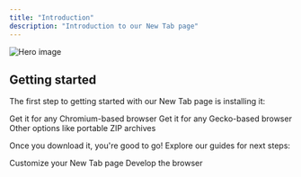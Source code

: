 ```yaml
---
title: "Introduction"
description: "Introduction to our New Tab page"
---
```


<img alt="Hero image" classname="block" src="https://utfs.io/f/rY9f3xCqBWAKPdnBT85CnSYuHethWmJioz4IcG2bM5FX8TD3" />

## Getting started

The first step to getting started with our New Tab page is installing it:

<CardGroup cols="3">
  <Card title="Chrome" icon="browser" href="https://chromewebstore.google.com/detail/flowtide-beautiful-new-ta/fpdjjjmglibdjocjpcchgkbakeelaghm">
    Get it for any Chromium-based browser
  </Card>

  <Card title="Firefox" icon="browser" href="https://addons.mozilla.org/en-US/firefox/addon/flowtide-new-tab/">
    Get it for any Gecko-based browser
  </Card>

  <Card title="More options" icon="browser" href="https://www.flowtide.app/install">
    Other options like portable ZIP archives
  </Card>
</CardGroup>

Once you download it, you're good to go! Explore our guides for next steps:

<CardGroup cols={2}>
  <Card title="Customize Style" icon="palette" href="/customize">
    Customize your New Tab page
  </Card>

  <Card title="Development" icon="code" href="/development">
    Develop the browser
  </Card>
</CardGroup>